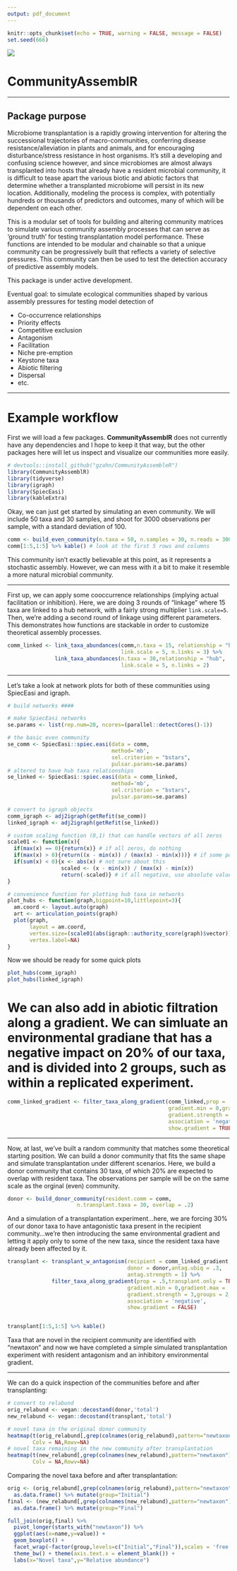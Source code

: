 ```yaml
---
output: pdf_document
---
```


```r
knitr::opts_chunk$set(echo = TRUE, warning = FALSE, message = FALSE)
set.seed(666)
```

![](./media/hex.png)

# CommunityAssemblR

___

## Package purpose

Microbiome transplantation is a rapidly growing intervention for altering the successional trajectories of macro-communities, conferring disease resistance/alleviation in plants and animals, and for encouraging disturbance/stress resistance in host organisms. It's still a developing and confusing science however, and since microbiomes are almost always transplanted into hosts that already have a resident microbial community, it is difficult to tease apart the various biotic and abiotic factors that determine whether a transplanted microbiome will persist in its new location. Additionally, modeling the process is complex, with potentially hundreds or thousands of predictors and outcomes, many of which will be dependent on each other.

This is a modular set of tools for building and altering community matrices to simulate various community assembly processes that can serve as 'ground truth' for testing transplantation model performance. These functions are intended to be modular and chainable so that a unique community can be progressively built that reflects a variety of selective pressures. This community can then be used to test the detection accuracy of predictive assembly models.

This package is under active development.

Eventual goal: to simulate ecological communities shaped by various assembly pressures for testing model detection of 

  - Co-occurrence relationships
  - Priority effects
  - Competitive exclusion
  - Antagonism
  - Facilitation
  - Niche pre-emption
  - Keystone taxa
  - Abiotic filtering
  - Dispersal
  - etc.

___

# Example workflow

First we will load a few packages. **CommunityAssemblR** does not currently have any dependencies and I hope to keep it that way, but the other packages here will let us inspect and visualize our communities more easily.

```r
# devtools::install_github("gzahn/CommunityAssembleR")
library(CommunityAssemblR)
library(tidyverse)
library(igraph)
library(SpiecEasi)
library(kableExtra)
```

Okay, we can just get started by simulating an even community. We will include 50 taxa and 30 samples, and shoot for 3000 observations per sample, with a standard deviation of 100.

```r
comm <- build_even_community(n.taxa = 50, n.samples = 30, n.reads = 3000, taxa.sd = 100)
comm[1:5,1:5] %>% kable() # look at the first 5 rows and columns
```

This community isn't exactly believable at this point, as it represents a stochastic assembly. However, we can mess with it a bit to make it resemble a more natural microbial community.

___


First up, we can apply some cooccurrence relationships (implying actual facilitation or inhibition). Here, we are doing 3 rounds of "linkage" where 15 taxa are linked to a hub network, with a fairly strong multiplier `link.scale=5`. Then, we're adding a second round of linkage using different parameters. This demonstrates how functions are stackable in order to customize theoretical assembly processes.

```r
comm_linked <- link_taxa_abundances(comm,n.taxa = 15, relationship = "hub", 
                                    link.scale = 5, n.links = 3) %>% 
               link_taxa_abundances(n.taxa = 30,relationship = "hub",
                                    link.scale = 5, n.links = 2)
```

___

Let's take a look at network plots for both of these communities using SpiecEasi and igraph.

```r
# build networks ####

# make SpiecEasi networks
se.params <- list(rep.num=20, ncores=(parallel::detectCores()-1))

# the basic even community
se_comm <- SpiecEasi::spiec.easi(data = comm,
                                 method='mb',
                                 sel.criterion = "bstars",
                                 pulsar.params=se.params)
# altered to have hub taxa relationships
se_linked <- SpiecEasi::spiec.easi(data = comm_linked,
                                 method='mb',
                                 sel.criterion = "bstars",
                                 pulsar.params=se.params)

# convert to igraph objects
comm_igraph <- adj2igraph(getRefit(se_comm))
linked_igraph <- adj2igraph(getRefit(se_linked))

# custom scaling function (0,1) that can handle vectors of all zeros
scale01 <- function(x){
  if(max(x) == 0){return(x)} # if all zeros, do nothing
  if(max(x) > 0){return((x - min(x)) / (max(x) - min(x)))} # if some positive, scale as normal
  if(sum(x) < 0){x <- abs(x) # not sure about this
                 scaled <- (x - min(x)) / (max(x) - min(x))
                 return(-scaled)} # if all negative, use absolute values, then replace negative sign
}

# convenience function for plotting hub taxa in networks
plot_hubs <- function(graph,bigpoint=10,littlepoint=3){
  am.coord <- layout.auto(graph)
  art <- articulation_points(graph)
  plot(graph,
       layout = am.coord,
       vertex.size=(scale01(abs(igraph::authority_score(graph)$vector)) * 10)+3,
       vertex.label=NA)
}

```

Now we should be ready for some quick plots
```r

plot_hubs(comm_igraph)
plot_hubs(linked_igraph)

```

# We can also add in abiotic filtration along a gradient. We can simluate an environmental gradiane that has a negative impact on 20% of our taxa, and is divided into 2 groups, such as within a replicated experiment.

```r

comm_linked_gradient <- filter_taxa_along_gradient(comm_linked,prop = .2,
                                                   gradient.min = 0,gradient.max = .9,
                                                   gradient.strength = 3,groups = 2,
                                                   association = 'negative',
                                                   show.gradient = TRUE)
```


___

Now, at last, we've built a random community that matches some theoretical starting position. We can build a donor community that fits the same shape and simulate transplantation under different scenarios. Here, we build a donor community that contains 30 taxa, of which 20% are expected to overlap with resident taxa. The observations per sample will be on the same scale as the orginal (even) community.

```r
donor <- build_donor_community(resident.comm = comm,
                      n.transplant.taxa = 30, overlap = .2)
```

And a simulation of a transplantation experiment...here, we are forcing 30% of our donor taxa to have antagonistic taxa present in the recipient community...we're then introducing the same environmental gradient and letting it apply only to some of the new taxa, since the resident taxa have already been affected by it.

```r
transplant <- transplant_w_antagonism(recipient = comm_linked_gradient, 
                                      donor = donor,antag.ubiq = .3,
                                      antag.strength = 1) %>% 
              filter_taxa_along_gradient(prop = .5,transplant.only = TRUE,
                                      gradient.min = 0,gradient.max = .9,
                                      gradient.strength = 3,groups = 2,
                                      association = 'negative',
                                      show.gradient = FALSE)


transplant[1:5,1:5] %>% kable()
```

Taxa that are novel in the recipient community are identified with "newtaxon" and now we have completed a simple simulated transplantation experiment with resident antagonism and an inhibitory environmental gradient.

___


We can do a quick inspection of the communities before and after transplanting:

```r
# convert to relabund
orig_relabund <- vegan::decostand(donor,'total')
new_relabund <- vegan::decostand(transplant,'total')

# novel taxa in the original donor community
heatmap(t(orig_relabund[,grep(colnames(orig_relabund),pattern="newtaxon")]),
        Colv = NA,Rowv=NA)
# novel taxa remaining in the new community after transplantation
heatmap(t(new_relabund[,grep(colnames(new_relabund),pattern="newtaxon")]),
        Colv = NA,Rowv=NA)

```

Comparing the novel taxa before and after transplantation:

```r
orig <- (orig_relabund[,grep(colnames(orig_relabund),pattern="newtaxon")]) %>% 
  as.data.frame() %>% mutate(group="Initial")
final <- (new_relabund[,grep(colnames(new_relabund),pattern="newtaxon")]) %>% 
  as.data.frame() %>% mutate(group="Final")

full_join(orig,final) %>% 
  pivot_longer(starts_with("newtaxon")) %>% 
  ggplot(aes(x=name,y=value)) +
  geom_boxplot() +
  facet_wrap(~factor(group,levels=c("Initial","Final")),scales = 'free') +
  theme_bw() + theme(axis.text.x = element_blank()) +
  labs(x="Novel taxa",y="Relative abundance")
  
```






